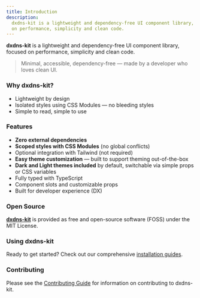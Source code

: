 ```yaml
---
title: Introduction
description:
  dxdns-kit is a lightweight and dependency-free UI component library, focused
  on performance, simplicity and clean code.
---
```


**dxdns-kit** is a lightweight and dependency-free UI component library, focused
on performance, simplicity and clean code.

> Minimal, accessible, dependency-free — made by a developer who loves clean UI.

### Why dxdns-kit?

- Lightweight by design
- Isolated styles using CSS Modules — no bleeding styles
- Simple to read, simple to use

### Features

- **Zero external dependencies**
- **Scoped styles with CSS Modules** (no global conflicts)
- Optional integration with Tailwind (not required)
- **Easy theme customization** — built to support theming out-of-the-box
- **Dark and Light themes included** by default, switchable via simple props or
  CSS variables
- Fully typed with TypeScript
- Component slots and customizable props
- Built for developer experience (DX)

### Open Source

[**dxdns-kit**](https://github.com/dxdns/kit) is provided as free and
open-source software (FOSS) under the MIT License.

### Using dxdns-kit

Ready to get started? Check out our comprehensive
[installation guides](/docs/installation).

### Contributing

Please see the
[Contributing Guide](https://github.com/dxdns/kit/blob/main/CONTRIBUTING.md) for
information on contributing to dxdns-kit.
